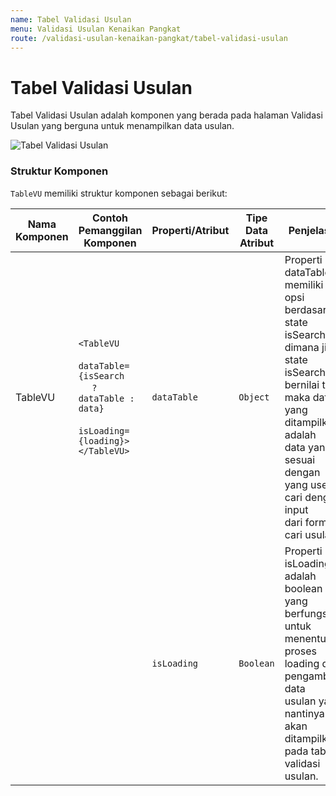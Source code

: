 ```yaml
---
name: Tabel Validasi Usulan
menu: Validasi Usulan Kenaikan Pangkat
route: /validasi-usulan-kenaikan-pangkat/tabel-validasi-usulan
---
```


# Tabel Validasi Usulan

Tabel Validasi Usulan adalah komponen yang berada
pada halaman Validasi Usulan yang berguna untuk menampilkan
data usulan.

![Tabel Validasi Usulan](../../src/img/TabelUsulan.png)

### Struktur Komponen

`TableVU` memiliki struktur komponen sebagai berikut:

| Nama Komponen | Contoh Pemanggilan <br/> Komponen                                                                                                                                                            | Properti/Atribut | Tipe Data <br/> Atribut | Penjelasan                                                                                                                                                                                                                                                   |
| ------------- | -------------------------------------------------------------------------------------------------------------------------------------------------------------------------------------------- | ---------------- | ----------------------- | ------------------------------------------------------------------------------------------------------------------------------------------------------------------------------------------------------------------------------------------------------------ |
| TableVU       | `<TableVU` <br/> &nbsp;&nbsp;&nbsp;&nbsp; `dataTable={isSearch` <br/> &nbsp;&nbsp;&nbsp;&nbsp; `? dataTable : data}` <br/> &nbsp;&nbsp;&nbsp;&nbsp; `isLoading={loading}>`<br/> `</TableVU>` | `dataTable`      | `Object`                | Properti dataTable memiliki <br/> opsi berdasarkan <br/> state isSearch, dimana jika <br/> state isSearch bernilai true, <br/> maka data yang ditampilkan adalah <br/> data yang sesuai dengan <br/> yang user cari dengan input <br/> dari form cari usulan |
|               |                                                                                                                                                                                              | `isLoading`      | `Boolean`               | Properti isLoading adalah <br/> boolean yang berfungsi untuk menentukan <br/> proses loading dari pengambilan data <br/> usulan yang nantinya akan <br/> ditampilkan pada tabel validasi usulan.                                                             |
